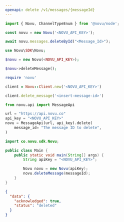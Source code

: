```yaml
---
openapi: delete /v1/messages/{messageId}
---
```


<RequestExample>

```javascript Node.js
import { Novu, ChannelTypeEnum } from '@novu/node';

const novu = new Novu('<NOVU_API_KEY>');

await novu.messages.deleteById("<Message_Id>");
```

```php PHP
use Novu\SDK\Novu;

$novu = new Novu(<NOVU_API_KEY>);

$novu->deleteMessage();

```

```ruby Ruby
require 'novu'

client = Novu::Client.new('<NOVU_API_KEY>')

client.delete_message('<insert-message-id>')
```

```python Python
from novu.api import MessageApi

url = "https://api.novu.co"
api_key = "<NOVU_API_KEY>"
novu = MessageApi(url, api_key).delete(
    message_id= "The message ID to delete",    
)
```

```java Java
import co.novu.sdk.Novu;

public class Main {
    public static void main(String[] args) {
        String apiKey = "<NOVU_API_KEY>";

        Novu novu = new Novu(apiKey);
        novu.deleteMessage(messageId);
    }
}
```

</RequestExample>

<ResponseExample>

```json Response
{
  "data": {
    "acknowledged": true,
    "status": "deleted"
  }
}
```

</ResponseExample>